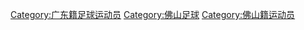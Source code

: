 [[Category:广东籍足球运动员|Category:广东籍足球运动员]]
[[Category:佛山足球|Category:佛山足球]]
[[Category:佛山籍运动员|Category:佛山籍运动员]]